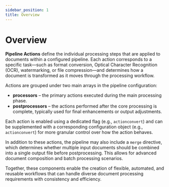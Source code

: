 ```yaml
---
sidebar_position: 1
title: Overview
---
```


# Overview

**Pipeline Actions** define the individual processing steps that are applied to documents within a configured pipeline.
Each action corresponds to a specific task—such as format conversion, Optical Character Recognition (OCR), watermarking,
or file compression—and determines how a document is transformed as it moves through the processing workflow.

Actions are grouped under two main arrays in the pipeline configuration:
- **processors** – the primary actions executed during the main processing phase.
- **postprocessors** – the actions performed after the core processing is complete, typically used for final enhancements
    or output adjustments.

Each action is enabled using a dedicated flag (e.g., `actionconvert`) and can be supplemented with a corresponding
configuration object (e.g., `actionconvert`) for more granular control over how the action behaves.

In addition to these actions, the pipeline may also include a `merge` directive, which determines whether multiple input
documents should be combined into a single output file before postprocessing. This allows for advanced document composition
and batch processing scenarios.

Together, these components enable the creation of flexible, automated, and reusable workflows that can handle diverse
document processing requirements with consistency and efficiency.
